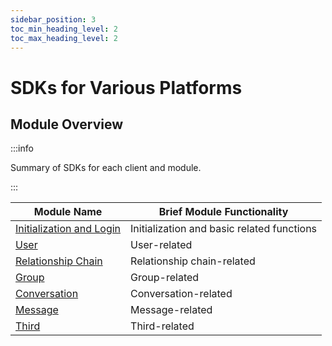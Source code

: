 ```yaml
---
sidebar_position: 3
toc_min_heading_level: 2
toc_max_heading_level: 2
---
```


# SDKs for Various Platforms

## Module Overview

:::info

Summary of SDKs for each client and module.

:::

| Module Name                                                   | Brief Module Functionality |
| ------------------------------------------------------------- | -------------------------- |
| [Initialization and Login](/api/initialization/index.mdx)     | Initialization and basic related functions |
| [User](/api/user/index.mdx)                                   | User-related              |
| [Relationship Chain](/api/relation/index.mdx)                   | Relationship chain-related |
| [Group](/api/group/index.mdx)                                 | Group-related             |
| [Conversation](/api/conversation/index.mdx)                   | Conversation-related      |
| [Message](/api/message/index.mdx)                             | Message-related           |
| [Third](/api/third/index.mdx)                             | Third-related           |